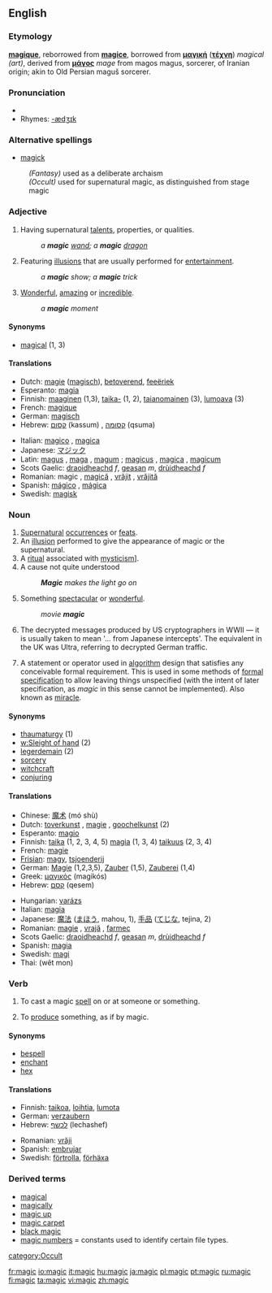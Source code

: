 {{wikipedia}}
==English==

===Etymology===
{{F.}} '''[[magique]]''', reborrowed from {{L.}} '''[[magice]]''', borrowed from {{AGr.}} '''[[μαγική]]''' ('''[[τέχνη]]''') ''magical (art)'', derived from '''[[μάγος]]''' ''mage'' from magos magus, sorcerer, of Iranian origin; akin to Old Persian maguš sorcerer.

===Pronunciation===
*{{IPA|/ˈmædʒɪk}}
*Rhymes: [[Rhymes:English:-ædʒɪk|-ædʒɪk]]

===Alternative spellings===
*[[magick]]
:''(Fantasy)'' used as a deliberate archaism
:''(Occult)'' used for supernatural magic, as distinguished from stage magic

===Adjective===
{{en-adj|-}}

# Having supernatural [[talent]]s, properties, or qualities.
#: ''a '''magic''' [[wand]]; a '''magic''' [[dragon]]''
# Featuring [[illusions]] that are usually performed for [[entertainment]].
#: ''a '''magic''' show; a '''magic''' trick'' 
# [[wonderful|Wonderful]], [[amazing]] or [[incredible]].
#: ''a '''magic''' moment''

====Synonyms====
*[[magical]] (1, 3)

====Translations====
{{trans-top|magic}}
*Dutch: [[magie]] ([[magisch]]), [[betoverend]], [[feeëriek]]
*Esperanto: [[magia]]
*Finnish: [[maaginen]] (1,3), [[taika-]] (1, 2), [[taianomainen]] (3), [[lumoava]] (3)
*French: [[magique]]
*German: [[magisch]]
*Hebrew: [[קסום]] (kassum) {{m}}, [[קסומה]] (qsuma) {{f}}
{{trans-mid}}
*Italian: [[magico]] {{m}}, [[magica]] {{f}}
*Japanese: [[マジック]]
*Latin: [[magus]] {{m}}, [[maga]] {{f}}, [[magum]] {{n}}; [[magicus]] {{m}}, [[magica]] {{f}}, [[magicum]] {{n}}
*Scots Gaelic: [[draoidheachd]] ''f'', [[geasan]] ''m'', [[drùidheachd]] ''f''
*Romanian: magic {{m}}, [[magică]] {{f}}, [[vrăjit]] {{m}}, [[vrăjită]] {{f}}
*Spanish: [[mágico]] {{m}}, [[mágica]] {{f}}
*Swedish: [[magisk]]
{{trans-bottom}}

===Noun===
{{en-noun|-}}
# [[supernatural|Supernatural]] [[occur]]rences or [[feat]]s.
# An [[illusion]] performed to give the appearance of magic or the supernatural.
# A [[ritual]] associated with [[mysticism]]].
# A cause not quite understood
#: '''''Magic''' makes the light go on''
# Something [[spectacular]] or [[wonderful]].
#: ''movie '''magic'''''
# The decrypted messages produced by US cryptographers in WWII &mdash; it is usually taken to mean '... from Japanese intercepts'. The equivalent in the UK was Ultra, referring to decrypted German traffic.
# {{computing}}  A statement or operator used in [[algorithm]] design that satisfies any conceivable formal requirement.  This is used in some methods of [[formal specification]] to allow leaving things unspecified (with the intent of later specification, as ''magic'' in this sense cannot be implemented).  Also known as [[miracle]].

====Synonyms====
*[[thaumaturgy]] (1)
*[[w:Sleight of hand]] (2)
*[[legerdemain]] (2)
*[[sorcery]]
*[[witchcraft]]
*[[conjuring]]

====Translations====
{{trans-top|magic}}
*Chinese: [[魔术]] (mó shù)
*Dutch: [[toverkunst]] {{f}}, [[magie]] {{f}}, [[goochelkunst]] {{f}} (2)
*Esperanto: [[magio]]
*Finnish: [[taika]] (1, 2, 3, 4, 5) [[magia]] (1, 3, 4) [[taikuus]] (2, 3, 4)
*French: [[magie]] {{f}}
*[[Frisian]]: [[magy]], [[tsjoenderij]]
*German: [[Magie]] {{f}} (1,2,3,5), [[Zauber]] {{m}} (1,5), [[Zauberei]] {{f}} (1,4)
*Greek: [[μαγικός]] (magikós)
*Hebrew: [[קסם]] (qesem) {{m}}
{{trans-mid}}
*Hungarian: [[varázs]]
*Italian: [[magia]] {{f}}
*Japanese: [[魔法]] ([[まほう]], mahou, 1), [[手品]] ([[てじな]], tejina, 2)
*Romanian: [[magie]] {{f}}, [[vrajă]] {{f}}, [[farmec]] {{mf}}
*Scots Gaelic: [[draoidheachd]] ''f'', [[geasan]] ''m'', [[drùidheachd]] ''f''
*Spanish: [[magia]] {{f}}
*Swedish: [[magi]] {{c}}
*Thai: {{THchar|[[เวทมนตร์]]}} (wêt mon)
{{trans-bottom}}

===Verb===
{{en-verb|magics|magicking|magicked|magicked}}

#{{transitive}} To cast a magic [[spell]] on or at someone or something.
#{{transitive}} To [[produce]] something, as if by magic.

====Synonyms====
*[[bespell]]
*[[enchant]]
*[[hex]]

====Translations====
{{trans-top|to magic}}
*Finnish: [[taikoa]], [[loihtia]], [[lumota]]
*German: [[verzaubern]]
*Hebrew: [[לכשף]] (lechashef)
{{trans-mid}}
*Romanian: [[vrăji]]
*Spanish: [[embrujar]]
*Swedish: [[förtrolla]], [[förhäxa]]
{{trans-bottom}}

===Derived terms===
*[[magical]]
*[[magically]]
*[[magic up]]
*[[magic carpet]]
*[[black magic]]
*[[magic numbers]] = constants used to identify certain file types.

[[category:Occult]]

[[fr:magic]]
[[io:magic]]
[[it:magic]]
[[hu:magic]]
[[ja:magic]]
[[pl:magic]]
[[pt:magic]]
[[ru:magic]]
[[fi:magic]]
[[ta:magic]]
[[vi:magic]]
[[zh:magic]]